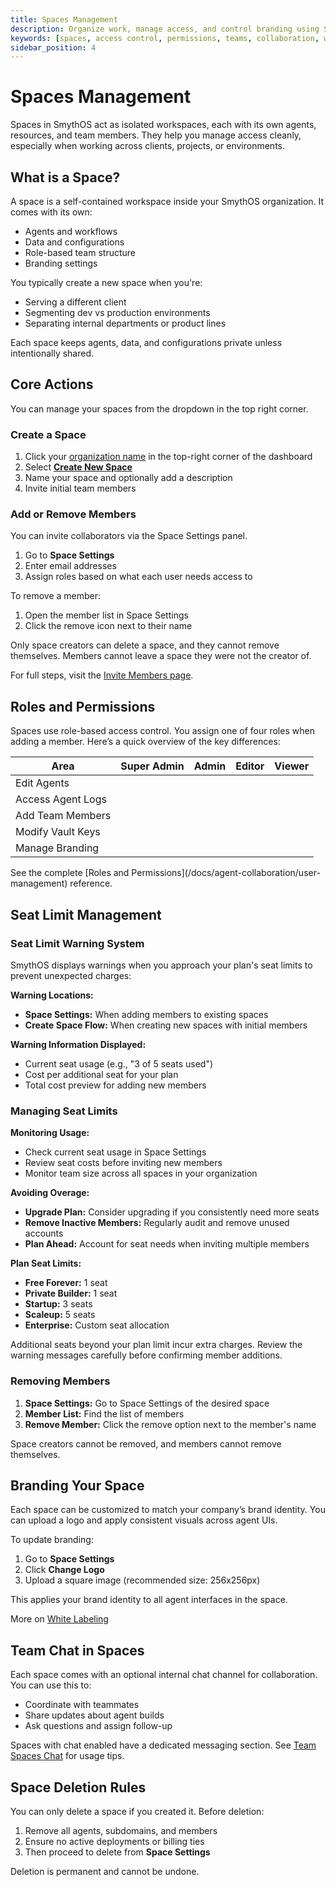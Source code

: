 ```yaml
---
title: Spaces Management
description: Organize work, manage access, and control branding using Spaces in SmythOS.
keywords: [spaces, access control, permissions, teams, collaboration, white labeling]
sidebar_position: 4
---
```


# Spaces Management

Spaces in SmythOS act as isolated workspaces, each with its own agents, resources, and team members. They help you manage access cleanly, especially when working across clients, projects, or environments.

<Spacer size="md" />

## What is a Space?

A space is a self-contained workspace inside your SmythOS organization. It comes with its own:

- Agents and workflows
- Data and configurations
- Role-based team structure
- Branding settings

You typically create a new space when you're:

- Serving a different client
- Segmenting dev vs production environments
- Separating internal departments or product lines

<InfoCallout>
Each space keeps agents, data, and configurations private unless intentionally shared.
</InfoCallout>

<Spacer size="md" />

## Core Actions

You can manage your spaces from the dropdown in the top right corner.

### Create a Space

1. Click your [organization name](/docs/account-management/organization-management) in the top-right corner of the dashboard  
2. Select [**Create New Space**](/docs/agent-collaboration/spaces)
3. Name your space and optionally add a description
4. Invite initial team members

### Add or Remove Members

You can invite collaborators via the Space Settings panel.

1. Go to **Space Settings**
2. Enter email addresses
3. Assign roles based on what each user needs access to

To remove a member:

1. Open the member list in Space Settings
2. Click the remove icon next to their name

<WarningCallout>
Only space creators can delete a space, and they cannot remove themselves. Members cannot leave a space they were not the creator of.
</WarningCallout>

For full steps, visit the [Invite Members page](/docs/agent-collaboration/spaces/invite-members).

<Spacer size="md" />

## Roles and Permissions

Spaces use role-based access control. You assign one of four roles when adding a member. Here’s a quick overview of the key differences:

| Area              | Super Admin | Admin         | Editor        | Viewer        |
|-------------------|-------------|---------------|---------------|---------------|
| Edit Agents       | <Tick />          | <Tick />            | <Tick />            | <Cross />            |
| Access Agent Logs | <Tick />          | <Tick />            | <Tick />            | <Tick />            |
| Add Team Members  | <Tick />          | <Tick />            | <Cross />            | <Cross />            |
| Modify Vault Keys | <Tick />          | <Tick />            | <Tick />            | <Cross />            |
| Manage Branding   | <Tick />          | <Tick />            | <Cross />            | <Cross />            |

<TipCallout title="Need full access details?">
See the complete [Roles and Permissions](/docs/agent-collaboration/user-management) reference.
</TipCallout>

<Spacer size="md" />

## Seat Limit Management

### Seat Limit Warning System

SmythOS displays warnings when you approach your plan's seat limits to prevent unexpected charges:

**Warning Locations:**

- **Space Settings:** When adding members to existing spaces  
- **Create Space Flow:** When creating new spaces with initial members  

**Warning Information Displayed:**

- Current seat usage (e.g., "3 of 5 seats used")  
- Cost per additional seat for your plan  
- Total cost preview for adding new members  

### Managing Seat Limits

**Monitoring Usage:**

- Check current seat usage in Space Settings  
- Review seat costs before inviting new members  
- Monitor team size across all spaces in your organization  

**Avoiding Overage:**

- **Upgrade Plan:** Consider upgrading if you consistently need more seats  
- **Remove Inactive Members:** Regularly audit and remove unused accounts  
- **Plan Ahead:** Account for seat needs when inviting multiple members  

**Plan Seat Limits:**

- **Free Forever:** 1 seat  
- **Private Builder:** 1 seat  
- **Startup:** 3 seats  
- **Scaleup:** 5 seats  
- **Enterprise:** Custom seat allocation  

<InfoCallout>
Additional seats beyond your plan limit incur extra charges. Review the warning messages carefully before confirming member additions.
</InfoCallout>

### Removing Members

1. **Space Settings:** Go to Space Settings of the desired space  
2. **Member List:** Find the list of members  
3. **Remove Member:** Click the remove option next to the member's name  

<WarningCallout>
Space creators cannot be removed, and members cannot remove themselves.
</WarningCallout>

## Branding Your Space

Each space can be customized to match your company’s brand identity. You can upload a logo and apply consistent visuals across agent UIs.

To update branding:

1. Go to **Space Settings**
2. Click **Change Logo**
3. Upload a square image (recommended size: 256x256px)

This applies your brand identity to all agent interfaces in the space.

More on [White Labeling](/docs/agent-collaboration/spaces/white-labeling)

<Spacer size="md" />

## Team Chat in Spaces

Each space comes with an optional internal chat channel for collaboration. You can use this to:

- Coordinate with teammates
- Share updates about agent builds
- Ask questions and assign follow-up

Spaces with chat enabled have a dedicated messaging section. See [Team Spaces Chat](/docs/agent-collaboration/spaces/team-spaces-chat) for usage tips.

<Spacer size="md" />

## Space Deletion Rules

You can only delete a space if you created it. Before deletion:

1. Remove all agents, subdomains, and members
2. Ensure no active deployments or billing ties
3. Then proceed to delete from **Space Settings**

<WarningCallout title="Double check before space deletion">
Deletion is permanent and cannot be undone.
</WarningCallout>

